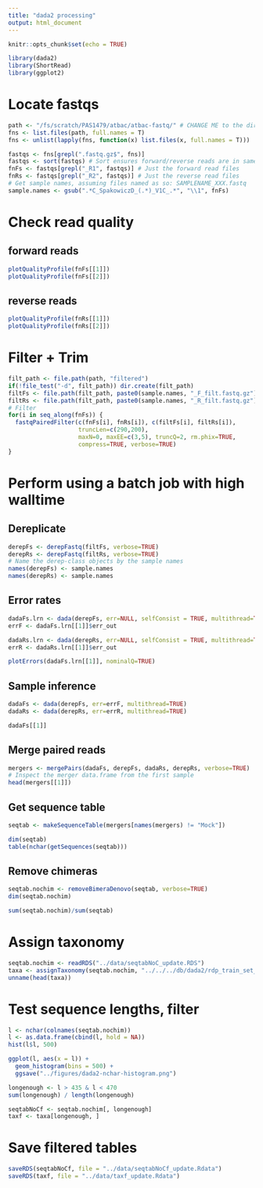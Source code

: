 ```yaml
---
title: "dada2 processing"
output: html_document
---
```


```r
knitr::opts_chunk$set(echo = TRUE)

library(dada2)
library(ShortRead)
library(ggplot2)
```

# Locate fastqs
```r
path <- "/fs/scratch/PAS1479/atbac/atbac-fastq/" # CHANGE ME to the directory containing the fastq files after unzipping.
fns <- list.files(path, full.names = T)
fns <- unlist(lapply(fns, function(x) list.files(x, full.names = T)))

fastqs <- fns[grepl(".fastq.gz$", fns)]
fastqs <- sort(fastqs) # Sort ensures forward/reverse reads are in same order
fnFs <- fastqs[grepl("_R1", fastqs)] # Just the forward read files
fnRs <- fastqs[grepl("_R2", fastqs)] # Just the reverse read files
# Get sample names, assuming files named as so: SAMPLENAME_XXX.fastq
sample.names <- gsub(".*C_SpakowiczD_(.*)_V1C_.*", "\\1", fnFs)
```

# Check read quality

## forward reads
```r
plotQualityProfile(fnFs[[1]])
plotQualityProfile(fnFs[[2]])
```

## reverse reads
```r
plotQualityProfile(fnRs[[1]])
plotQualityProfile(fnRs[[2]])
```

# Filter + Trim
```r
filt_path <- file.path(path, "filtered")
if(!file_test("-d", filt_path)) dir.create(filt_path)
filtFs <- file.path(filt_path, paste0(sample.names, "_F_filt.fastq.gz"))
filtRs <- file.path(filt_path, paste0(sample.names, "_R_filt.fastq.gz"))
# Filter
for(i in seq_along(fnFs)) {
  fastqPairedFilter(c(fnFs[i], fnRs[i]), c(filtFs[i], filtRs[i]),
                    truncLen=c(290,200), 
                    maxN=0, maxEE=c(3,5), truncQ=2, rm.phix=TRUE,
                    compress=TRUE, verbose=TRUE)
}
```


# Perform using a batch job with high walltime
## Dereplicate

```r
derepFs <- derepFastq(filtFs, verbose=TRUE)
derepRs <- derepFastq(filtRs, verbose=TRUE)
# Name the derep-class objects by the sample names
names(derepFs) <- sample.names
names(derepRs) <- sample.names
```

## Error rates
```r
dadaFs.lrn <- dada(derepFs, err=NULL, selfConsist = TRUE, multithread=TRUE)
errF <- dadaFs.lrn[[1]]$err_out

dadaRs.lrn <- dada(derepRs, err=NULL, selfConsist = TRUE, multithread=TRUE)
errR <- dadaRs.lrn[[1]]$err_out

plotErrors(dadaFs.lrn[[1]], nominalQ=TRUE)
```

## Sample inference
```r
dadaFs <- dada(derepFs, err=errF, multithread=TRUE)
dadaRs <- dada(derepRs, err=errR, multithread=TRUE)

dadaFs[[1]]
```

## Merge paired reads
```r
mergers <- mergePairs(dadaFs, derepFs, dadaRs, derepRs, verbose=TRUE)
# Inspect the merger data.frame from the first sample
head(mergers[[1]])
```

## Get sequence table

```r
seqtab <- makeSequenceTable(mergers[names(mergers) != "Mock"])

dim(seqtab)
table(nchar(getSequences(seqtab)))
```

## Remove chimeras
```r
seqtab.nochim <- removeBimeraDenovo(seqtab, verbose=TRUE)
dim(seqtab.nochim)

sum(seqtab.nochim)/sum(seqtab)
```

# Assign taxonomy
```r
seqtab.nochim <- readRDS("../data/seqtabNoC_update.RDS")
taxa <- assignTaxonomy(seqtab.nochim, "../../../db/dada2/rdp_train_set_14.fa.gz")
unname(head(taxa))
```

# Test sequence lengths, filter
```r
l <- nchar(colnames(seqtab.nochim))
l <- as.data.frame(cbind(l, hold = NA))
hist(l$l, 500)

ggplot(l, aes(x = l)) +
  geom_histogram(bins = 500) +
  ggsave("../figures/dada2-nchar-histogram.png")
```

```r
longenough <- l > 435 & l < 470
sum(longenough) / length(longenough)

seqtabNoCf <- seqtab.nochim[, longenough]
taxf <- taxa[longenough, ]
```

# Save filtered tables
```r
saveRDS(seqtabNoCf, file = "../data/seqtabNoCf_update.Rdata")
saveRDS(taxf, file = "../data/taxf_update.Rdata")
```

